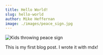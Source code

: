 ```yaml
---
title: Hello World!
slug: hello-world
author: Mike Heffernan
image: ./images/peace_sign.jpg 
---
```


![Kids throwing peace sign](./images/peace_sign.jpg)

This is my first blog post. I wrote it with mdx!